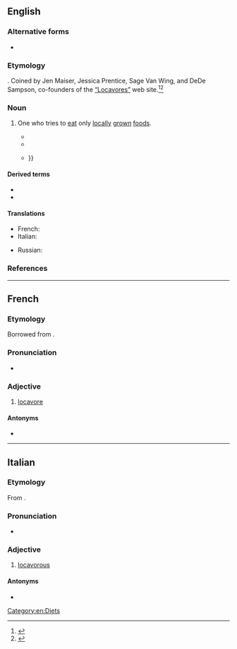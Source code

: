 ==English==

===Alternative forms===
* {{alter|en|localvore}}

===Etymology===
{{suffix|en|local|alt1=loca(l)|vore}}. Coined by Jen Maiser, Jessica Prentice, Sage Van Wing, and DeDe Sampson, co-founders of the [http://locavores.com/ “Locavores”] web site.<ref>{{cite-web
|last=Zimmer
|first=Benjamin
|date=2007-11-13
|url=http://itre.cis.upenn.edu/~myl/languagelog/archives/005109.html
|title=Locavore vs. localvore: the coiner speaks
|work=Language Log
|accessdate=2007-11-13
}}</ref><ref>{{cite-web
|publisher=Oxford University Press USA
|date=2007-11-12
|url=http://blog.oup.com/2007/11/locavore/
|work=Oxford Word Of The Year
|title=Locavore
|accessdate=2008-11-19
}}</ref>

===Noun===
{{en-noun}}

# One who tries to [[eat]] only [[locally]] [[grown]] [[food]]s.
#: {{syn|en|localvore}}
#: {{ant|en|distavore}}
#* {{quote-book|en|year=2007|month=March 12|quotee=James Daley|title=2007 Farm Bill Opportunities for Vermont and the Northeast: Hearing before the Committee on Agriculture, Nutrition, and Forestry, United States Senate, One Hundred Tenth Congress, First Session|section=Statement of James Daley, Campaign Director, Northern Forest Alliance, Stowe, Vermont|page=33|pageurl=https://books.google.com/books?id=I8-sx3cUy3AC&pg=PA33&q=locavore|author=[[w:United States Government Publishing Office|U.S. Government Printing Office]]|isbn=1-4223-2002-2|text=So I do think that there is a wonderful opportunity for us to find a carbon-neutral energy source where it is not only a beneficial model environmentally but we are sort of becoming forest and energy '''locavores''', if you will, and so that is what we are trying to establish through this idea of a community wood energy program where we would be using, you know, town forests to actually supply town energy needs so that people can actually see the costs and the impacts of where their energy is coming from.}}
#* {{quote-book|en|year=2007|author=Brenda Berstler|title=Home Plate: The Culinary Road Trip of Cooperstown: A Guidebook for the Discerning Visitor|page=243|pageurl=https://books.google.com/books?id=7WxFBDdDea8C&pg=PA243&q=locavore|publisher=Savor New York|isbn=0-9796802-0-4|text=They are a '''locavore'''’s (someone who eats food produced within 100 miles of he lives) paradise.}} <!-- [sic] not "of where he lives" -->
#* {{quote-book|en|year=2007|author=Leslie Garrett|title=The Virtuous Consumer: Your Essential Shopping Guide for a Better, Kinder, Healthier World (and one our kids will thank us for!)|page=54|pageurl=https://books.google.com/books?id=IZedCd9IebkC&pg=PA54&q=locavore|publisher=[[w:New World Library|New World Library]]|isbn=1-930722-74-5|text=<span style="font-variant:small-caps">Become a '''Locavore'''</span></br>Try to eat foods grown close to your home, which helps to reduce greenhouse gas emissions from transport as well as supporting your neighbors. {{…}}}}

====Derived terms====
* {{l|en|locavorism}}
* {{l|en|locavorous}}

====Translations====
{{trans-top}}
* French: {{t+|fr|locavore}}
* Italian: {{t+|it|locavoro|m}}
{{trans-mid}}
* Russian: {{t|ru|локаво́р|m}}
{{trans-bottom}}

===References===
<references />

[[Category:en:Diets]]

----

==French==

===Etymology===
Borrowed from  {{bor|fr|en|locavore}}.

===Pronunciation===
* {{fr-IPA}}

===Adjective===
{{fr-adj|locavore}}

# [[#English|locavore]]

====Antonyms====
* {{l|fr|distavore}}

----

==Italian==
{{rfv|it|Noun form seems to be {{m|it|locavoro}}}}

===Etymology===
From {{af|it|loca-|-vore}}. <!-- not from Eng? -->

===Pronunciation===
* {{it-IPA}}

===Adjective===
{{it-adj|locavor|e|i}}

# [[locavorous]]

====Antonyms====
* {{l|it|distavore}}